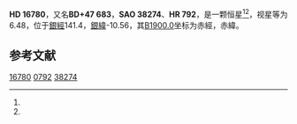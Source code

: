 {{Starbox begin
| name = HD 16780
}}
{{Starbox observe
| epoch = [[J2000.0|J2000.0]]
| constell = {{星座名待查}}<ref name=SIMBAD>{{cite web
 | url=http://simbad.u-strasbg.fr/simbad/sim-id?Ident=HR+792
 | title=Pulsating variable Star
 | publisher=Centre de Données astronomiques de Strasbourg
 | work=SIMBAD
 | accessdate=2012-07-13
 | archive-date=2016-03-17
 | archive-url=https://web.archive.org/web/20160317090106/http://simbad.u-strasbg.fr/simbad/sim-id?Ident=HR+792
 | dead-url=no
 }}</ref><ref name=DATA>{{cite web
 | url=http://vizier.u-strasbg.fr/viz-bin/VizieR-5?-out.add=.&-source=5050&-corr=PK=HR&-out.max=9999&HR=792
 | title=VizieR Detailed Page
 | accessdate=2012-07-13
 | archive-date=2019-02-16
 | archive-url=https://web.archive.org/web/20190216091801/http://vizier.u-strasbg.fr/viz-bin/VizieR-5?-out.add=.&-source=5050&-corr=PK=HR&-out.max=9999&HR=792
 | dead-url=no
 }}</ref>
| 星官 = 
| ra = {{RA|2|43|1.9}}<ref name=SIMBAD /><ref name=DATA />
| dec = {{DEC|+48|15|56}}<ref name=SIMBAD /><ref name=DATA />
| appmag_v = 6.48<ref name=SIMBAD /><ref name=DATA />
}}
{{Starbox character
| class = G5II<ref name=SIMBAD /><ref name=DATA />
| b-v = <ref name=SIMBAD /><ref name=DATA />
| u-b = <ref name=SIMBAD /><ref name=DATA />
| r-i = <ref name=SIMBAD /><ref name=DATA />
| variable = 
}}
{{Starbox astrometry
| radial_v = 
| prop_mo_ra = -5
| parallax = 
| p_error = 
}}
{{Starbox catalog
| names =BD+47 683，[[SAO星表|SAO]] 38274，[[HD星表|HD]] 16780，[[HR星表|HR]] 792}}
{{Starbox reference |Simbad=HR+792}}
{{Starbox end}}

'''HD 16780'''，又名'''BD+47 683'''，'''SAO 38274'''、'''HR 792'''，是一颗恒星<ref name=SIMBAD /><ref name=DATA />，视星等为6.48，位于[[銀道座標系|銀經]]141.4，[[銀道座標系|銀緯]]-10.56，其[[B1900.0|B1900.0]]坐标为赤經{{RA|2|36|19}}，赤緯{{DEC|+47|-10.56|18}}。

== 参考文献 ==
{{reflist}}

{{star-stub}}

[[Category:HD和HDE天體|16780]]
[[Category:HR天體|0792]]
[[Category:SAO天體|38274]]